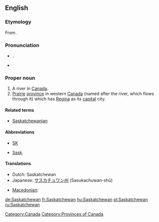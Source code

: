 {{wikipedia}}
==English==

===Etymology===
From {{etyl|cr}} {{term||kisiskāciwani-sīpiy|swift-flowing river}}.

===Pronunciation===
* {{a|UK}} {{IPA|/ˈsæsˌkætʃ.ə.wən/}}. {{SAMPA|/"s{s%k{tS.@.w@n/}}
* {{audio|en-ca-Saskatchewan.ogg|Audio (CA)}}

===Proper noun===
{{en-proper-noun}}

# A river in [[Canada]].
# [[prairie|Prairie]] [[province]] in western [[Canada]] (named after the river, which flows through it) which has [[Regina]] as its [[capital]] city.

====Related terms====
* [[Saskatchewanian]]

====Abbreviations====
* [[SK]]
* {{qualifier|archaic}} [[Sask]].

====Translations====
{{trans-top|Province in western Canada}}
* Dutch: Saskatchewan
* Japanese: [[サスカチュワン州]] (Sasukachuwan-shū)
{{trans-mid}}
* [[Macedonian]]: {{t|mk|Саскачеван|m|tr=Saskáčevan|sc=Cyrl}}
{{trans-bottom}}

[[Category:Canada]]
[[Category:Provinces of Canada]]

[[de:Saskatchewan]]
[[fr:Saskatchewan]]
[[hu:Saskatchewan]]
[[pl:Saskatchewan]]
[[ru:Saskatchewan]]